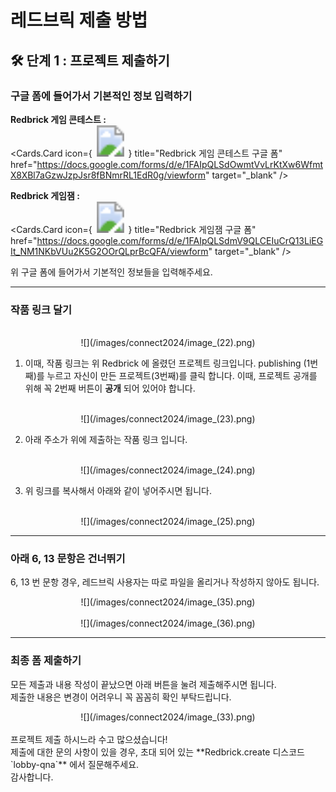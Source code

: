 
# 레드브릭 제출 방법

## 🛠️ 단계 1 : 프로젝트 제출하기  

<Steps>

### 구글 폼에 들어가서 기본적인 정보 입력하기

**Redbrick 게임 콘테스트 :**
<br />
<Cards.Card
  icon={
    <svg
      width="50"
      height="50"
      fill="none"
      xmlns="http://www.w3.org/2000/svg"
      viewBox="0 0 50 50"
    >
      <image 
        href="https://cdn-icons-png.flaticon.com/512/5968/5968528.png" 
        width="50" 
        height="50" 
        preserveAspectRatio="xMidYMid meet"
      />
    </svg>
  }
  title="Redbrick 게임 콘테스트 구글 폼"
  href="https://docs.google.com/forms/d/e/1FAIpQLSdOwmtVvLrKtXw6WfmtX8XBl7aGzwJzpJsr8fBNmrRL1EdR0g/viewform"
  target="_blank"
/>

**Redbrick 게임잼 :**
<br />
<Cards.Card
  icon={
    <svg
      width="50"
      height="50"
      fill="none"
      xmlns="http://www.w3.org/2000/svg"
      viewBox="0 0 50 50"
    >
      <image 
        href="https://cdn-icons-png.flaticon.com/512/5968/5968528.png" 
        width="50" 
        height="50" 
        preserveAspectRatio="xMidYMid meet"
      />
    </svg>
  }
  title="Redbrick 게임잼 구글 폼"
  href="https://docs.google.com/forms/d/e/1FAIpQLSdmV9QLCEIuCrQ13LiEGIt_NM1NKbVUu2K5G2OOrQLprBcQFA/viewform"
  target="_blank"
/>

위 구글 폼에 들어가서 기본적인 정보들을 입력해주세요.

---

### 작품 링크 달기
<br />
  <center>![](/images/connect2024/image_(22).png)</center>

1. 이때, 작품 링크는 위 Redbrick 에 올렸던 프로젝트 링크입니다. publishing (1번째)를 누르고 자신이 만든 프로젝트(3번째)를 클릭 합니다. 이때, 프로젝트 공개를 위해 꼭 2번째 버튼이 **공개** 되어 있어야 합니다.

<br />
  <center>![](/images/connect2024/image_(23).png)</center>

2. 아래 주소가 위에 제출하는 작품 링크 입니다.
<br />
  <center>![](/images/connect2024/image_(24).png)</center>
 
3. 위 링크를 복사해서 아래와 같이 넣어주시면 됩니다.
<br />
  <center>![](/images/connect2024/image_(25).png)</center>

---

### 아래 6, 13 문항은 건너뛰기

6, 13 번 문항 경우, 레드브릭 사용자는 따로 파일을 올리거나 작성하지 않아도 됩니다.
<br />
  <center>![](/images/connect2024/image_(35).png)</center>
<br />
  <center>![](/images/connect2024/image_(36).png)</center>

---

### 최종 폼 제출하기

모든 제출과 내용 작성이 끝났으면 아래 버튼을 눌려 제출해주시면 됩니다.<br />
제출한 내용은 변경이 어려우니 꼭 꼼꼼히 확인 부탁드립니다.
<br />
  <center>![](/images/connect2024/image_(33).png)</center>

</Steps>

<br />
<Callout type="info">
  프로젝트 제출 하시느라 수고 많으셨습니다! <br /> 
  제출에 대한 문의 사항이 있을 경우, 초대 되어 있는 <span style={{ color: 'white' }}>**Redbrick.create 디스코드 `lobby-qna`**</span> 에서 질문해주세요. <br />
  감사합니다.
</Callout>